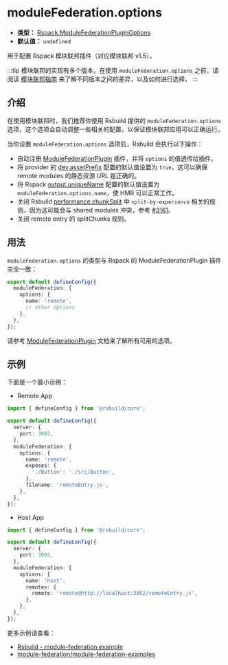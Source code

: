# moduleFederation.options

- **类型：** [Rspack.ModuleFederationPluginOptions](https://rspack.dev/plugins/webpack/module-federation-plugin#options)
- **默认值：** `undefined`

用于配置 Rspack 模块联邦插件（对应模块联邦 v1.5）。

:::tip
模块联邦的实现有多个版本。在使用 `moduleFederation.options` 之前，请阅读 [模块联邦指南](/guide/advanced/module-federation) 来了解不同版本之间的差异，以及如何进行选择，
:::

## 介绍

在使用模块联邦时，我们推荐你使用 Rsbuild 提供的 `moduleFederation.options` 选项，这个选项会自动调整一些相关的配置，以保证模块联邦应用可以正确运行。

当你设置 `moduleFederation.options` 选项后，Rsbuild 会执行以下操作：

- 自动注册 [ModuleFederationPlugin](https://rspack.dev/zh/plugins/webpack/module-federation-plugin) 插件，并将 `options` 的值透传给插件。
- 将 provider 的 [dev.assetPrefix](/config/dev/asset-prefix) 配置的默认值设置为 `true`，这可以确保 remote modules 的静态资源 URL 是正确的。
- 将 Rspack [output.uniqueName](https://rspack.dev/config/output#outputuniquename) 配置的默认值设置为 `moduleFederation.options.name`，使 HMR 可以正常工作。
- 关闭 Rsbuild [performance.chunkSplit](/config/performance/chunk-split) 中 `split-by-experience` 相关的规则，因为这可能会与 shared modules 冲突，参考 [#3161](https://github.com/module-federation/module-federation-examples/issues/3161)。
- 关闭 remote entry 的 splitChunks 规则。

## 用法

`moduleFederation.options` 的类型与 Rspack 的 ModuleFederationPlugin 插件完全一致：

```ts title="rsbuild.config.ts"
export default defineConfig({
  moduleFederation: {
    options: {
      name: 'remote',
      // other options
    },
  },
});
```

请参考 [ModuleFederationPlugin](https://rspack.dev/zh/plugins/webpack/module-federation-plugin) 文档来了解所有可用的选项。

## 示例

下面是一个最小示例：

- Remote App

```ts title="remote/rsbuild.config.ts"
import { defineConfig } from '@rsbuild/core';

export default defineConfig({
  server: {
    port: 3002,
  },
  moduleFederation: {
    options: {
      name: 'remote',
      exposes: {
        './Button': './src/Button',
      },
      filename: 'remoteEntry.js',
    },
  },
});
```

- Host App

```ts title="host/rsbuild.config.ts"
import { defineConfig } from '@rsbuild/core';

export default defineConfig({
  server: {
    port: 3002,
  },
  moduleFederation: {
    options: {
      name: 'host',
      remotes: {
        remote: 'remote@http://localhost:3002/remoteEntry.js',
      },
    },
  },
});
```

更多示例请查看：

- [Rsbuild - module-federation example](https://github.com/rspack-contrib/rstack-examples/tree/main/rsbuild/module-federation)
- [module-federation/module-federation-examples](https://github.com/module-federation/module-federation-examples)
